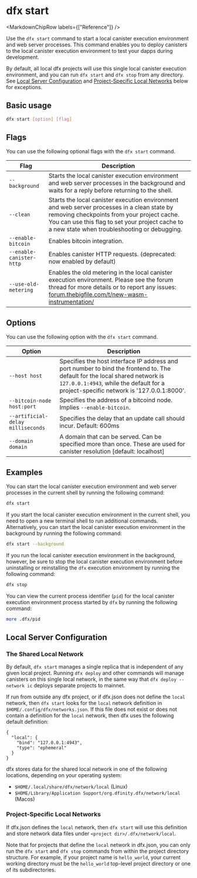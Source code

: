 
# dfx start

<MarkdownChipRow labels={["Reference"]} />

Use the `dfx start` command to start a local canister execution environment and web server processes. This command enables you to deploy canisters to the local canister execution environment to test your dapps during development.

By default, all local dfx projects will use this single local canister execution environment, and you can run `dfx start` and `dfx stop` from any directory.  See [Local Server Configuration](#local-server-configuration) and [Project-Specific Local Networks](#project-specific-local-networks) below for exceptions.

## Basic usage

``` bash
dfx start [option] [flag]
```

## Flags

You can use the following optional flags with the `dfx start` command.

| Flag              | Description                                                                                                                                                                                                                                  |
|-------------------|----------------------------------------------------------------------------------------------------------------------------------------------------------------------------------------------------------------------------------------------|
| `--background`           | Starts the local canister execution environment and web server processes in the background and waits for a reply before returning to the shell.                                                                                              |
| `--clean`                | Starts the local canister execution environment and web server processes in a clean state by removing checkpoints from your project cache. You can use this flag to set your project cache to a new state when troubleshooting or debugging. |
| `--enable-bitcoin` | Enables bitcoin integration.                                                                                                                                                                                                                 |
| `--enable-canister-http` | Enables canister HTTP requests. (deprecated: now enabled by default)                                                                                                                                                                         |
| `--use-old-metering` | Enables the old metering in the local canister execution environment. Please see the forum thread for more details or to report any issues: [forum.thebigfile.com/t/new-wasm-instrumentation/](https://forum.thebigfile.com/t/new-wasm-instrumentation/22080) |

## Options

You can use the following option with the `dfx start` command.

| Option        | Description                                                                                                                                                                                                         |
|---------------|---------------------------------------------------------------------------------------------------------------------------------------------------------------------------------------------------------------------|
| `--host host` | Specifies the host interface IP address and port number to bind the frontend to. The default for the local shared network is `127.0.0.1:4943`, while the default for a project-specific network is '127.0.0.1:8000'. |
| `--bitcoin-node host:port` | Specifies the address of a bitcoind node. Implies `--enable-bitcoin`.                                                                                                                                               |
| `--artificial-delay milliseconds` | Specifies the delay that an update call should incur. Default: 600ms |
| `--domain domain` | A domain that can be served. Can be specified more than once.  These are used for canister resolution [default: localhost] |

## Examples

You can start the local canister execution environment and web server processes in the current shell by running the following command:

``` bash
dfx start
```

If you start the local canister execution environment in the current shell, you need to open a new terminal shell to run additional commands. Alternatively, you can start the local canister execution environment in the background by running the following command:

``` bash
dfx start --background
```

If you run the local canister execution environment in the background, however, be sure to stop the local canister execution environment before uninstalling or reinstalling the `dfx` execution environment by running the following command:

``` bash
dfx stop
```

You can view the current process identifier (`pid`) for the local canister execution environment process started by `dfx` by running the following command:

``` bash
more .dfx/pid
```

## Local Server Configuration

### The Shared Local Network

By default, `dfx start` manages a single replica that is independent of any given local project.  Running `dfx deploy` and other commands will manage canisters on this single local network, in the same way that `dfx deploy --network ic` deploys separate projects to mainnet.

If run from outside any dfx project, or if dfx.json does not define the `local` network, then `dfx start` looks for the `local` network definition in `$HOME/.config/dfx/networks.json`. If this file does not exist or does not contain a definition for the `local` network, then dfx uses the following default definition:

```
{
  "local": {
    "bind": "127.0.0.1:4943",
    "type": "ephemeral"
  }
}
```

dfx stores data for the shared local network in one of the following locations, depending on your operating system:
- `$HOME/.local/share/dfx/network/local` (Linux)
- `$HOME/Library/Application Support/org.dfinity.dfx/network/local` (Macos)

### Project-Specific Local Networks

If dfx.json defines the `local` network, then `dfx start` will use this definition and store network data files under `<project dir>/.dfx/network/local`.

Note that for projects that define the `local` network in dfx.json, you can only run the `dfx start` and `dfx stop` commands from within the project directory structure. For example, if your project name is `hello_world`, your current working directory must be the `hello_world` top-level project directory or one of its subdirectories.
